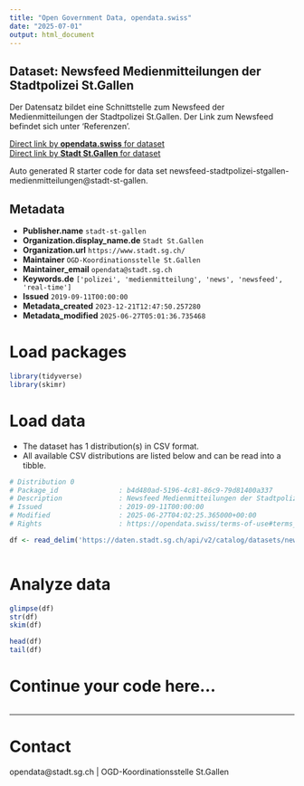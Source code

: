 ```yaml
---
title: "Open Government Data, opendata.swiss"
date: "2025-07-01"
output: html_document
---
```


## Dataset: Newsfeed Medienmitteilungen der Stadtpolizei St.Gallen

Der Datensatz bildet eine Schnittstelle zum Newsfeed der Medienmitteilungen der Stadtpolizei St.Gallen. Der Link zum Newsfeed befindet sich unter 'Referenzen'.

[Direct link by **opendata.swiss** for dataset](https://opendata.swiss/de/dataset/newsfeed-medienmitteilungen-der-stadtpolizei-st-gallen)<br>
[Direct link by **Stadt St.Gallen** for dataset](https://daten.stadt.sg.ch/explore/dataset/newsfeed-stadtpolizei-stgallen-medienmitteilungen/)

Auto generated R starter code for data set newsfeed-stadtpolizei-stgallen-medienmitteilungen@stadt-st-gallen.

## Metadata

- **Publisher.name** `stadt-st-gallen`
- **Organization.display_name.de** `Stadt St.Gallen`
- **Organization.url** `https://www.stadt.sg.ch/`
- **Maintainer** `OGD-Koordinationsstelle St.Gallen`
- **Maintainer_email** `opendata@stadt.sg.ch`
- **Keywords.de** `['polizei', 'medienmitteilung', 'news', 'newsfeed', 'real-time']`
- **Issued** `2019-09-11T00:00:00`
- **Metadata_created** `2023-12-21T12:47:50.257280`
- **Metadata_modified** `2025-06-27T05:01:36.735468`


# Load packages

```r

library(tidyverse)
library(skimr)

```

# Load data

-   The dataset has 1 distribution(s) in CSV format.
-   All available CSV distributions are listed below and can be read into a tibble.

```r

# Distribution 0
# Package_id               : b4d480ad-5196-4c81-86c9-79d81400a337
# Description              : Newsfeed Medienmitteilungen der Stadtpolizei St.Gallen (csv)
# Issued                   : 2019-09-11T00:00:00
# Modified                 : 2025-06-27T04:02:25.365000+00:00
# Rights                   : https://opendata.swiss/terms-of-use#terms_by

df <- read_delim('https://daten.stadt.sg.ch/api/v2/catalog/datasets/newsfeed-stadtpolizei-stgallen-medienmitteilungen/exports/csv?use_labels=true')



```

# Analyze data

```r

glimpse(df)
str(df)
skim(df)

head(df)
tail(df)

```

# Continue your code here...

```r

```

------------------------------------------------------------------------

# Contact

opendata@stadt.sg.ch | OGD-Koordinationsstelle St.Gallen

